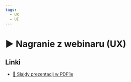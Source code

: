 ```yaml
---
tags:
  - UX
  - UI
---
```



# ▶️ Nagranie z webinaru (UX)

<VimeoPlayer videoId="730122188" />

## Linki

- [📄 Slajdy prezentacji w PDF’ie](/download/Prezentacja-szkolenie-UX_UI.pdf)
